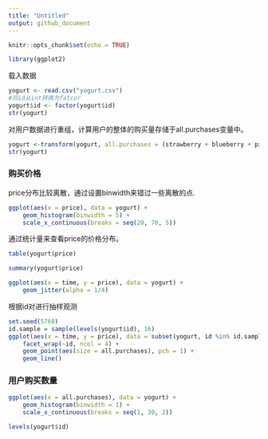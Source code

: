 ```yaml
---
title: "Untitled"
output: github_document
---
```


```r
knitr::opts_chunk$set(echo = TRUE)
```

```r
library(ggplot2)
```

载入数据

```r
yogurt <- read.csv("yogurt.csv")
#将id从int转换为fatcor
yogurt$id <- factor(yogurt$id)
str(yogurt)
```
对用户数据进行重组，计算用户的整体的购买量存储于all.purchases变量中。
```r
yogurt <-transform(yogurt, all.purchases = (strawberry + blueberry + pina.colada + plain + mixed.berry))
str(yogurt)
```

### 购买价格

price分布比较离散，通过设置binwidth来错过一些离散的点.
```r
ggplot(aes(x = price), data = yogurt) +
    geom_histogram(binwidth = 5) +
    scale_x_continuous(breaks = seq(20, 70, 5))
```
通过统计量来查看price的价格分布。
```r
table(yogurt$price)
```
```r
summary(yogurt$price)
```
```r
ggplot(aes(x = time, y = price), data = yogurt) +
    geom_jitter(alpha = 1/4)
```
根据id对进行抽样观测
```r
set.seed(5760)
id.sample = sample(levels(yogurt$id), 16)
ggplot(aes(x = time, y = price), data = subset(yogurt, id %in% id.sample)) +
    facet_wrap(~id, ncol = 4) +
    geom_point(aes(size = all.purchases), pch = 1) + 
    geom_line()
```

### 用户购买数量
```r
ggplot(aes(x = all.purchases), data = yogurt) +
    geom_histogram(binwidth = 1) +
    scale_x_continuous(breaks = seq(1, 30, 2))
```

```r
levels(yogurt$id)
```

